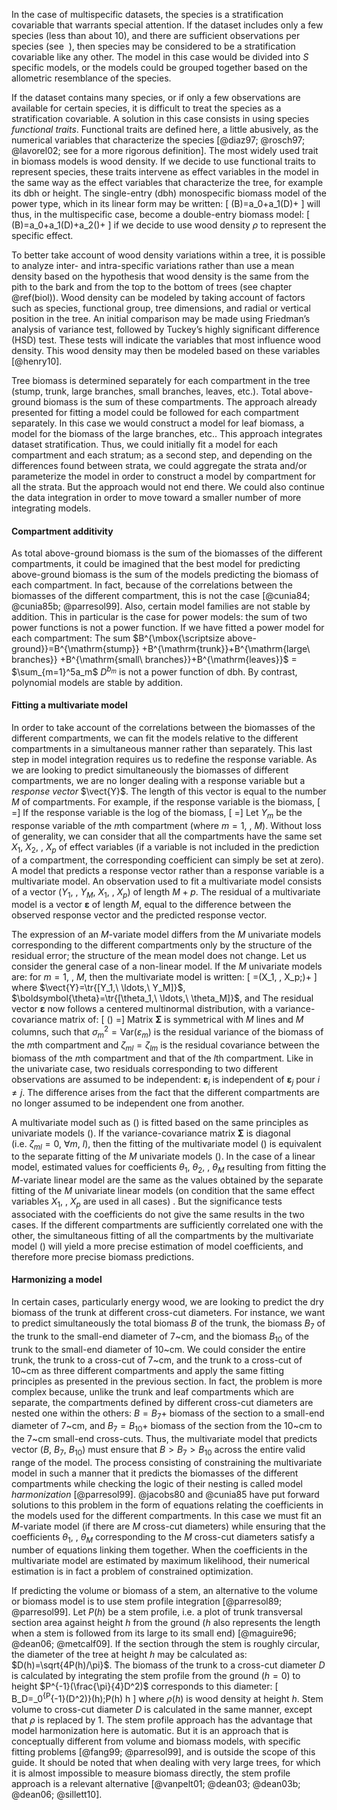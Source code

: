 

In the case of multispecific datasets, the species is a stratification covariable that warrants special attention. If the dataset includes only a few species (less than about 10), and there are sufficient observations per species (see \S\ \ref{size}), then species may be considered to be a stratification covariable like any other. The model in this case would be divided into $S$ specific models, or the models could be grouped together based on the allometric resemblance of the species.

If the dataset contains many species, or if only a few observations are available for certain species, it is difficult to treat the species as a stratification covariable. A solution in this case consists in using species *functional traits*. Functional traits are defined here, a little abusively, as the numerical variables that characterize the species [@diaz97; @rosch97; @lavorel02; see \citealp{violle07} for a more rigorous definition]. The most widely used trait in biomass models is wood density. If we decide to use functional traits to represent species, these traits intervene as effect variables in the model in the same way as the effect variables that characterize the tree, for example its dbh or height. The single-entry (dbh) monospecific biomass model of the power type, which in its linear form may be written:
\[
\ln(B)=a_0+a_1\ln(D)+\varepsilon
\]
will thus, in the multispecific case, become a double-entry biomass model:
\[
\ln(B)=a_0+a_1\ln(D)+a_2\ln(\rho)+\varepsilon
\]
if we decide to use wood density $\rho$ to represent the specific effect.

\begin{filrouge}{Specific wood density-dependent biomass model}{fdens}%
In red line \@ref(exr:fmspe), species-related information was taken into account in the model $\ln(B)=a+b\ln(D^2H)$ through a qualitative covariable. We can now capture this information through specific wood density $\rho$. The fitted model is therefore:
\begin{equation}
\ln(B)=a_0+a_1\ln(D^2H)+a_2\ln(\rho)+\varepsilon(\#eq:dens)
\end{equation}
where
\[
\mathrm{Var}(\varepsilon)=\sigma^2
\]
As wood density in the dataset was measured for each individual, we must start by calculating mean wood density for each species:
\R{dm <- tapply(dat\$dens,dat\$species,mean)%
\\ dat <- cbind(dat,dmoy=dm[as.character(dat\$species)])}%
The `dat` dataset now contains an additional variable `dmoy` that gives specific wood density. The model is fitted by the command:
\R{m <- lm(log(Btot)$\sim$I(log(dbh\^{}2*heig))+I(log(dmoy)),data=dat[dat\$Btot>0,])%
\\ summary(m)}%
which yields:
\Rout{\begin{tabular}{lrrrrl}%
                      & Estimate & Std. Error & t value & Pr(>|t|) &    \\ %
(Intercept)           & -8.38900 &    0.26452 & -31.714 &  < 2e-16 & ***\\ %
I(log(dbh\^{}2*heig)) &  0.85715 &    0.02031 &  42.205 &  < 2e-16 & ***\\ %
I(log(dmoy))          &  0.72864 &    0.17720 &   4.112 & 0.000202 & ***\\ %
\end{tabular}}%
with a residual standard deviation of \decimal{0}{3442} and $R^2=\decimal{0}{9806}$. The model is therefore written:
$\ln(B)=-\decimal{8}{38900}+\decimal{0}{85715}\ln(D^2H)+\decimal{0}{72864}\ln(\rho)$.
Is it better to take account of the species through wood density, as we have just done, or by constructing specific models as in red line \@ref(exr:fmspe)? To answer this question we need to compare model (\ref{mspe}) to the model (\ref{dens}) using the AIC:
\R{AIC(m)}%
which yields $\mathrm{AIC}=\decimal{34}{17859}$ for specific model (\ref{mspe}) and $\mathrm{AIC}=\decimal{33}{78733}$ for the model (\ref{dens}) that uses wood density. The latter therefore is slightly better, but the difference in AIC is nevertheless minor.
\end{filrouge}

To better take account of wood density variations within a tree, it is possible to analyze inter- and intra-specific variations rather than use a mean density based on the hypothesis that wood density is the same from the pith to the bark and from the top to the bottom of trees (see chapter \@ref(biol)). Wood density can be modeled by taking account of factors such as species, functional group, tree dimensions, and radial or vertical position in the tree. An initial comparison may be made using Friedman's analysis of variance test, followed by Tuckey's highly significant difference (HSD) test. These tests will indicate the variables that most influence wood density. This wood density may then be modeled based on these variables [@henry10].

\begin{filrouge}{Individual wood density-dependent biomass model}{fidens}%
In red line \@ref(exr:fdens), wood density $\rho$ was defined for the species by calculating the mean of individual densities for trees in the same species. Let us now fit a biomass model based on individual wood density measurements in order to take account of inter-individual variations in wood density in a given species. The fitted model is:
\[
\ln(B)=a_0+a_1\ln(D)+a_2\ln(\rho)+\varepsilon
\]
where
\[
\mathrm{Var}(\varepsilon)=\sigma^2
\]
where $\rho$ unlike in red line \@ref(exr:fdens), is here the *individual* measurement of wood density. The model is fitted by the command:
\R{m <- lm(log(Btot)$\sim$I(log(dbh))+I(log(dens)),data=dat[dat\$Btot>0,])%
\\ summary(m)}%
which yields:
\Rout{\begin{tabular}{lrrrrl}%
             & Estimate & Std. Error & t value & Pr(>|t|) &    \\ %
(Intercept)  & -7.76644 &    0.20618 & -37.668 &  < 2e-16 & ***\\ %
I(log(dbh))  &  2.35272 &    0.04812 &  48.889 &  < 2e-16 & ***\\ %
I(log(dens)) &  1.00717 &    0.14053 &   7.167 & 1.46e-08 & ***\\ %
\end{tabular}}%
with a residual standard deviation of \decimal{0}{3052} and $R^2=\decimal{0}{9848}$. The model is written:
$\ln(B)=-\decimal{7}{76644}+\decimal{2}{35272}\ln(D)+\decimal{1}{00717}\ln(\rho)$.
According to this model, biomass is dependent upon individual wood density by the term $\rho^{1.00717}$, i.e. practically $\rho$. By way of a comparison, model (\ref{dens}) was dependent upon specific wood density by the term $\rho^{0.72864}$. From a biological standpoint, the exponent 1.00717 is more satisfactory than the exponent 0.72864 since it means that the biomass is the product of a volume (that depends solely on tree dimensions) and a density. The difference between the two exponents may be attributed to inter-individual variations in wood density within the species. But the model based on individual wood density has little practical usefulness as it would require a wood density measurement in every tree whose biomass we are seeking to predict.
\end{filrouge}

\subsection{Tree compartments\label{cmpt}}

Tree biomass is determined separately for each compartment in the tree (stump, trunk, large branches, small branches, leaves, etc.). Total above-ground biomass is the sum of these compartments. The approach already presented for fitting a model could be followed for each compartment separately. In this case we would construct a model for leaf biomass, a model for the biomass of the large branches, etc.. This approach integrates dataset stratification. Thus, we could initially fit a model for each compartment and each stratum; as a second step, and depending on the differences found between strata, we could aggregate the strata and/or parameterize the model in order to construct a model by compartment for all the strata. But the approach would not end there. We could also continue the data integration in order to move toward a smaller number of more integrating models.

#### Compartment additivity

As total above-ground biomass is the sum of the biomasses of the different compartments, it could be imagined that the best model for predicting above-ground biomass is the sum of the models predicting the biomass of each compartment. In fact, because of the correlations between the biomasses of the different compartment, this is not the case [@cunia84; @cunia85b; @parresol99]. Also, certain model families are not stable by addition. This in particular is the case for power models: the sum of two power functions is not a power function. If we have fitted a power model for each compartment:
\begin{eqnarray*}
B^{\mathrm{stump}} &=& a_1D^{b_1}
\\ B^{\mathrm{trunk}} &=& a_2D^{b_2}
\\ B^{\mathrm{large\ branches}} &=& a_3D^{b_3}
\\ B^{\mathrm{small\ branches}} &=& a_4D^{b_4}
\\ B^{\mathrm{leaves}} &=& a_5D^{b_5}
\end{eqnarray*}
The sum $B^{\mbox{\scriptsize above-ground}}=B^{\mathrm{stump}}
+B^{\mathrm{trunk}}+B^{\mathrm{large\ branches}}
+B^{\mathrm{small\ branches}}+B^{\mathrm{leaves}}$ =
$\sum_{m=1}^5a_m$ $D^{b_m}$ is not a power function of dbh. By contrast, polynomial models are stable by addition.

#### Fitting a multivariate model

In order to take account of the correlations between the biomasses of the different compartments, we can fit the models relative to the different compartments in a simultaneous manner rather than separately. This last step in model integration requires us to redefine the response variable. As we are looking to predict simultaneously the biomasses of different compartments, we are no longer dealing with a response variable but a *response vector* $\vect{Y}$. The length of this vector is equal to the number $M$ of compartments. For example, if the response variable is the biomass,
\[
\vect{Y}=\left[
\begin{array}{l}
B^{\mbox{\scriptsize above-ground}}\\ %
B^{\mathrm{stump}}\\ %
B^{\mathrm{trunk}}\\ %
B^{\mathrm{large\ branches}}\\ %
B^{\mathrm{small\ branches}}\\ %
B^{\mathrm{leaves}}
\end{array}
\right]
\]
If the response variable is the log of the biomass,
\[
\vect{Y}=\left[
\begin{array}{l}
\ln(B^{\mbox{\scriptsize above-ground}})\\ %
\ln(B^{\mathrm{stump}})\\ %
\ln(B^{\mathrm{trunk}})\\ %
\ln(B^{\mathrm{large\ branches}})\\ %
\ln(B^{\mathrm{small\ branches}})\\ %
\ln(B^{\mathrm{leaves}})
\end{array}
\right]
\]
Let $Y_m$ be the response variable of the $m$th compartment
(where $m=1$, \ldots, $M$). Without loss of generality, we can consider that all the compartments have the same set $X_1$, $X_2$, \ldots, $X_p$ of effect variables (if a variable is not included in the prediction of a compartment, the corresponding coefficient can simply be set at zero). A model that predicts a response vector rather than a response variable is a multivariate model. An observation used to fit a multivariate model consists of a vector ($Y_1$, \ldots, $Y_M$, $X_1$, \ldots, $X_p$) of length $M+p$. The residual of a multivariate model is a vector $\boldsymbol{\varepsilon}$ of length $M$, equal to the difference between the observed response vector and the predicted response vector.

The expression of an $M$-variate model differs from the $M$ univariate models corresponding to the different compartments only by the structure of the residual error; the structure of the mean model does not change. Let us consider the general case of a non-linear model. If the $M$ univariate models are:
\begin{equation}
Y_m=f_m(X_1,\ \ldots,\ X_p;\theta_m)+\varepsilon_m(\#eq:uvar)
\end{equation}
for $m=1$, \ldots, $M$, then the multivariate model is written:
\[
\vect{Y}=\vect{F}(X_1,\ \ldots,\ X_p;\boldsymbol{\theta})+
\boldsymbol{\varepsilon}
\]
where $\vect{Y}=\tr{[Y_1,\ \ldots,\ Y_M]}$,
$\boldsymbol{\theta}=\tr{[\theta_1,\ \ldots,\ \theta_M]}$, and
\begin{equation}
\vect{F}(X_1,\ \ldots,\ X_p;\boldsymbol{\theta})=\left[
\begin{array}{c}
f_1(X_1,\ \ldots,\ X_p;\theta_1)
\\\vdots\\
f_m(X_1,\ \ldots,\ X_p;\theta_m)
\\\vdots\\
f_M(X_1,\ \ldots,\ X_p;\theta_M)
\end{array}
\right](\#eq:mvar)
\end{equation}
The residual vector $\boldsymbol{\varepsilon}$ now follows a centered multinormal distribution, with a variance-covariance matrix of:
\[
\mathrm{Var}(\boldsymbol{\varepsilon})\equiv\boldsymbol{\Sigma}
=\left[
\begin{array}{cccc}
\sigma_1^2 & \zeta_{12} & \cdots        & \zeta_{1M}\\ %
\zeta_{21} & \sigma_2^2 & \ddots        & \vdots\\ %
\vdots     & \ddots     & \ddots        & \zeta_{M-1,M}\\ %
\zeta_{M1} & \cdots     & \zeta_{M,M-1} & \sigma_M^2
\end{array}
\right]
\]
Matrix $\boldsymbol{\Sigma}$ is symmetrical with $M$ lines and $M$ columns, such that $\sigma_m^2=\mathrm{Var}(\varepsilon_m)$ is the residual variance of the biomass of the $m$th compartment and $\zeta_{ml}=\zeta_{lm}$ is the residual covariance between the biomass of the $m$th compartment and that of the $l$th compartment. Like in the univariate case, two residuals corresponding to two different observations are assumed to be independent: $\boldsymbol{\varepsilon}_i$ is independent of $\boldsymbol{\varepsilon}_j$ pour $i\neq j$. The difference arises from the fact that the different compartments are no longer assumed to be independent one from another.

A multivariate model such as (\ref{mvar}) is fitted based on the same principles as univariate models (\ref{uvar}). If the variance-covariance matrix $\boldsymbol{\Sigma}$ is diagonal (i.e. $\zeta_{ml}=0$, $\forall m$, $l$), then the fitting of the multivariate model (\ref{mvar}) is equivalent to the separate fitting of the $M$ univariate models (\ref{uvar}). In the case of a linear model, estimated values for coefficients $\theta_1$, $\theta_2$, \ldots, $\theta_M$ resulting from fitting the $M$-variate linear model are the same as the values obtained by the separate fitting of the $M$ univariate linear models (on condition that the same effect variables $X_1$, \ldots, $X_p$ are used in all cases) \citep[chapter 3]{muller06}. But the significance tests associated with the coefficients do not give the same results in the two cases. If the different compartments are sufficiently correlated one with the other, the simultaneous fitting of all the compartments by the multivariate model (\ref{mvar}) will yield a more precise estimation of model coefficients, and therefore more precise biomass predictions.

#### Harmonizing a model

In certain cases, particularly energy wood, we are looking to predict the dry biomass of the trunk at different cross-cut diameters. For instance, we want to predict simultaneously the total biomass $B$ of the trunk, the biomass $B_{7}$ of the trunk to the small-end diameter of 7~cm, and the biomass $B_{10}$ of the trunk to the small-end diameter of 10~cm. We could consider the entire trunk, the trunk to a cross-cut of 7~cm, and the trunk to a cross-cut of 10~cm as three different compartments and apply the same fitting principles as presented in the previous section. In fact, the problem is more complex because, unlike the trunk and leaf compartments which are separate, the compartments defined by different cross-cut diameters are nested one within the others: $B=B_{7}+$ biomass of the section to a small-end diameter of 7~cm, and $B_{7}=B_{10}+$ biomass of the section from the 10~cm to the 7~cm small-end cross-cuts. Thus, the multivariate model that predicts vector ($B$, $B_7$, $B_{10}$) must ensure that $B>B_{7}>B_{10}$ across the entire valid range of the model. The process consisting of constraining the multivariate model in such a manner that it predicts the biomasses of the different compartments while checking the logic of their nesting is called model *harmonization* [@parresol99]. @jacobs80 and @cunia85 have put forward solutions to this problem in the form of equations relating the coefficients in the models used for the different compartments. In this case we must fit an $M$-variate model (if there are $M$ cross-cut diameters) while ensuring that the coefficients $\theta_1$, \ldots, $\theta_M$ corresponding to the $M$ cross-cut diameters satisfy a number of equations linking them together. When the coefficients in the multivariate model are estimated by maximum likelihood, their numerical estimation is in fact a problem of constrained optimization.

If predicting the volume or biomass of a stem, an alternative to the volume or biomass model is to use stem profile integration [@parresol89; @parresol99]. Let $P(h)$ be a stem profile, i.e. a plot of trunk transversal section area against height $h$ from the ground ($h$ also represents the length when a stem is followed from its large to its small end) [@maguire96; @dean06; @metcalf09]. If the section through the stem is roughly circular, the diameter of the tree at height $h$ may be calculated as: $D(h)=\sqrt{4P(h)/\pi}$. The biomass of the trunk to a cross-cut diameter $D$ is calculated by integrating the stem profile from the ground ($h=0$) to height $P^{-1}(\frac{\pi}{4}D^2)$ corresponds to this diameter:
\[
B_D=\int_0^{P^{-1}(\frac{\pi}{4}D^2)}\rho(h)\;P(h)\ \mathrm{d}h
\]
where $\rho(h)$ is wood density at height $h$. Stem volume to cross-cut diameter $D$ is calculated in the same manner, except that $\rho$ is replaced by 1. The stem profile approach has the advantage that model harmonization here is automatic. But it is an approach that is conceptually different from volume and biomass models, with specific fitting problems [@fang99; @parresol99], and is outside the scope of this guide. It should be noted that when dealing with very large trees, for which it is almost impossible to measure biomass directly, the stem profile approach is a relevant alternative [@vanpelt01; @dean03; @dean03b; @dean06; @sillett10].

